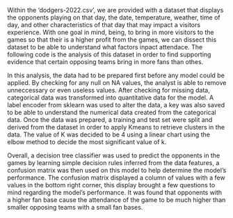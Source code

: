 Within the 'dodgers-2022.csv', we are provided with a dataset that displays the opponents playing on that day, the date, temperature, weather, time of day, and other characteristics of that day that may impact a visitors experience. With one goal in mind, being, to bring in more visitors to the games so that their is a higher profit from the games, we can dissect this dataset to be able to understand what factors inpact attendace. The following code is the analysis of this dataset in order to find supporting evidence that certain opposing teams bring in more fans than othes.

In this analysis, the data had to be prepared first before any model could be applied. By checking for any null on NA values, the analyst is able to remove unneccessary or even useless values. After checking for missing data, categorical data was transformed into quantitative data for the model. A label encoder from sklearn was used to alter the data, a key was also saved to be able to understand the numerical data created from the categorical data. Once the data was prepared, a training and test set were split and derived from the dataset in order to apply Kmeans to retrieve clusters in the data. The value of K was decided to be 4 using a linear chart using the elbow method to decide the most significant value of k.

Overall, a decision tree classifier was used to predict the opponents in the games by learning simple decision rules inferred from the data features, a confusion matrix was then used on this model to help determine the model's performance. The confusion matrix displayed a column of values with a few values in the bottom right corner, this display brought a few questions to mind regarding the model's performance. It was found that opponents with a higher fan base cause the attendance of the game to be much higher than smaller opposing teams with a small fan bases.

